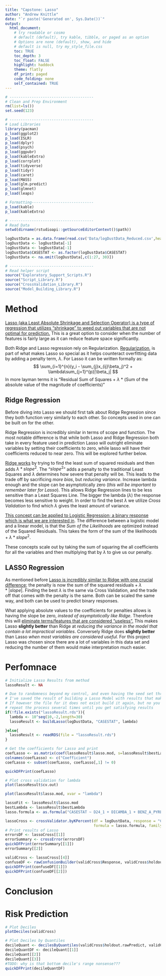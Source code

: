 ```yaml
---
title: "Capstone: Lasso"
author: "Andrew Knittle"
date: "`r paste('Generated on', Sys.Date())`" 
output: 
  html_document: 
    # try readable or cosmo
    # default (default), try kable, tibble, or paged as an option
    # Options are none (default), show, and hide
    # default is null, try my_style_file.css
    toc: TRUE
    toc_depth: 3
    toc_float: FALSE
    highlight: haddock
    theme: flatly
    df_print: paged
    code_folding: none
    self_contained: TRUE
---
```


```r
# --------------------------------------
# Clean and Prep Environment
rm(list=ls())
set.seed(123)

# --------------------------------------
# Load Libraries
library(pacman)
p_load(ggplot2)
p_load(ISLR)
p_load(dplyr)
p_load(psych)
p_load(ggpubr)
p_load(kableExtra)
p_load(corrplot)
p_load(tidyverse)
p_load(tidyr)
p_load(caret)
p_load(MASS)
p_load(glm.predict)
p_load(glmnet)
p_load(leaps)

# Formatting----------------------------
p_load(kable)
p_load(kableExtra)

# --------------------------------------
# Read Data
setwd(dirname(rstudioapi::getSourceEditorContext()$path))

logDustData = as.data.frame(read.csv('Data/logDustData_Reduced.csv',header=T,sep=','))
logDustData <- logDustData[-1]
logDustData <- logDustData[-1]
logDustData$CASESTAT <- as.factor(logDustData$CASESTAT)
logDustData <- na.omit(logDustData[,c(1:27, 30)])

# --------------------------------------
# Read helper script
source("Exploratory_Support_Scripts.R")
source("Script_Library.R")
source("CrossValidation_Library.R")
source("Model_Building_Library.R")


```

# Method

[Lasso (aka Least Absolute Shrinkage and Selection Operator) is a type of regression that utilizes "shrinkage" to weed out variables that are not optimal for prediction.](https://www.statisticshowto.com/lasso-regression/) This is a great option to consider when the number of features is fairly large as it can reduce feature space significantly.

Both Ridge and Lasso regression rely on Regularization. [Regularization](https://www.mygreatlearning.com/blog/understanding-of-lasso-regression/), is part of what makes Lasso so special as it helps counteract overfitting data by adding a penalty term, $\lambda$. For Lasso it can be written formally as:
$$
\sum_{i=1}^{n}(y_i - \sum_{j}x_{ij}\beta_j)^2 + \lambda\sum_{j=1}^{p}|\beta_j|
$$
In more layman terms it is "Residual Sum of Squares + $\lambda$ * (Sum of the absolute value of the magnitude of coefficients)"

## Ridge Regression

Before diving into Lasso we should first talk about Ridge Regression since they both function very similarly to each other. So concepts used in one can be built on for the other.

Ridge Regression is incredibly similar in terms of scope and function. The most notable difference is that while both Lasso and Ridge Regression both take in every feature used in prediction Lasso will outright eliminate variables by setting their coefficients to zero, while lasso will have their coefficients reduced to near zero. This will be explored further below.

[Ridge works](https://youtu.be/Q81RR3yKn30?t=287) by trying to find the least sum of squared residuals and then adds $\lambda*slope^2$. The "$slope^2$" adds a penalty to the traditional Least Squares and $\lambda$ determines how severe that penalty will be. This leads to the trade off by sacrificing *more bias*, but *reducing variance*. Increase lambda enough and the slope can be asymptotically zero (*this will be important to remember later for Lasso*). This allows Ridge Regression lines to be less sensitive than a Least Squares Line. The bigger the lambda ($\lambda$) the response becomes less sensitive to weight. In order to find the best $\lambda$ we utilize *Cross Validation* to find which $\lambda$ gives the least amount of variance.

[This concept can be applied to Logistic Regression; a binary response which is what we are interested in](https://youtu.be/Q81RR3yKn30?t=807). The difference between a logistic model and a linear model, is that the *Sum of the Likelihoods* are optimized instead of the Squared Residuals. This takes the form of $\text{the sum of the likelihoods} + \lambda*slope^2$. 

These concepts scale out by taking the sum of squaring the all coefficients for all the variables and then multiplying that by $\lambda$ to give us our penalty. 


## LASSO Regression

As mentioned before [Lasso is incredibly similar to Ridge with one crucial difference](https://youtu.be/NGf0voTMlcs?t=172); the penalty is now $\text{the sum of the squared residuals} + \lambda*|slope|$. Finding the best $\lambda$ is the same via Cross Validation, and the trade off that comes with the penalty is the same. Both can be scaled the same way, and both can be used to predict binary responses.

What applying absolute values to the coefficients for penalties allows is having the slope be zero, *instead of asymptotically like Ridge.* Therefore this will [eliminate terms/features that are considered "useless".](https://youtu.be/NGf0voTMlcs?t=411) This makes Lasso **slightly better** than Ridge at *reducing the variance in the model that contain a lot impractical variables*. Conversely Ridge does **slightly better** than Lasso *when most variables are considered useful.* For this project Lasso was chosen since there are a lot of variables in this data set and reducing the number of them would make interpretation much easier.


# Perfomnace

```r

# Initialize Lasso Results from method
lassoResult <- NA

# Due to randomness beyond my control, and even having the seed set throughout
# I've saved the result of building a Lasso Model with results that make sense.
# If however the file for it does not exist build it again, but no you may need
# repeat the process several times until you get satisfying results
if(!file.exists("lassoResult.rds")){
  lambda <- 10^seq(10,-2,length=30)
  lassoResult <- buildLasso(logDustData, "CASESTAT", lambda)

}else{
  lassoResult <- readRDS(file = "lassoResult.rds")
}

# Get the coefficients for Lasso and print
coefLasso <- as.matrix(coef(lassoResult$lasso.mod, s=lassoResult$bestLambda))
colnames(coefLasso) <- c("Coefficient")
coefLasso <- subset(coefLasso, coefLasso[,1] != 0)

quickDFPrint(coefLasso)

# Plot cross validation for lambda
plot(lassoResult$cv.out)

plot(lassoResult$lasso.mod, xvar = "lambda")


```


```r


lassoFit <- lassoResult$lasso.mod
bestLambda <- lassoResult$bestLambda
lasso.formula <- as.formula("CASESTAT ~ D24_1 + DICAMBA_1 + BENZ_A_PYRENE_1 + PCB180_1 + CARBARYL_1 + A_CHLORDANE_1 + CHLORPYRIFOS_1 + DDE_1 + DDT_1 + DIAZINON_1 + METHOXYCHLOR_1 + PROPOXUR_1 + PENTACHLOROPHENOL_1")

lassoCross <- crossValidator.byKPercent(df = logDustData, response = "CASESTAT", 
                                        formula = lasso.formula, family="lasso",bestLambda=bestLambda, tol=0.5)
# Print results of Lasso
errorsDF <- lassoCross[[1]]
errorSummary <- crossError(errorsDF)
quickDFPrint(errorSummary[[1]])
errorSummary[[2]]

validCross <- lassoCross[[4]]
confuseDF <- rawConfusionBuilder(validCross$Response, validCross$holdout.tolPredict)
quickDFPrint(confuseDF[[1]])
quickDFPrint(confuseDF[[2]])
```

# Conclusion

# Risk Prediction

```r

# Plot Deciles
plotDeciles(validCross)

# Plot Deciles by Quantiles
decileQuant <- decilesByQuantiles(validCross$holdout.rawPredict, validCross$Response)
decileQuantDF <- decileQuant[[1]]
decileQuant[[2]]
decileQuant[[3]]
#TODO: why is that bottom decile's range nonsense???
quickDFPrint(decileQuantDF)

```










